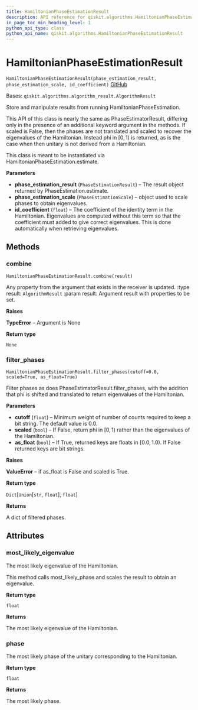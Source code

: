 ```yaml
---
title: HamiltonianPhaseEstimationResult
description: API reference for qiskit.algorithms.HamiltonianPhaseEstimationResult
in_page_toc_min_heading_level: 1
python_api_type: class
python_api_name: qiskit.algorithms.HamiltonianPhaseEstimationResult
---
```


# HamiltonianPhaseEstimationResult

<span id="qiskit.algorithms.HamiltonianPhaseEstimationResult" />

`HamiltonianPhaseEstimationResult(phase_estimation_result, phase_estimation_scale, id_coefficient)` [GitHub](https://github.com/qiskit/qiskit/tree/stable/0.20/qiskit/algorithms/phase_estimators/hamiltonian_phase_estimation_result.py "view source code")

Bases: `qiskit.algorithms.algorithm_result.AlgorithmResult`

Store and manipulate results from running HamiltonianPhaseEstimation.

This API of this class is nearly the same as PhaseEstimatorResult, differing only in the presence of an additional keyword argument in the methods. If scaled is False, then the phases are not translated and scaled to recover the eigenvalues of the Hamiltonian. Instead phi in $[0, 1)$ is returned, as is the case when then unitary is not derived from a Hamiltonian.

This class is meant to be instantiated via HamiltonianPhaseEstimation.estimate.

**Parameters**

*   **phase\_estimation\_result** (`PhaseEstimationResult`) – The result object returned by PhaseEstimation.estimate.
*   **phase\_estimation\_scale** (`PhaseEstimationScale`) – object used to scale phases to obtain eigenvalues.
*   **id\_coefficient** (`float`) – The coefficient of the identity term in the Hamiltonian. Eigenvalues are computed without this term so that the coefficient must added to give correct eigenvalues. This is done automatically when retrieving eigenvalues.

## Methods

### combine

<span id="qiskit.algorithms.HamiltonianPhaseEstimationResult.combine" />

`HamiltonianPhaseEstimationResult.combine(result)`

Any property from the argument that exists in the receiver is updated. :type result: `AlgorithmResult` :param result: Argument result with properties to be set.

**Raises**

**TypeError** – Argument is None

**Return type**

`None`

### filter\_phases

<span id="qiskit.algorithms.HamiltonianPhaseEstimationResult.filter_phases" />

`HamiltonianPhaseEstimationResult.filter_phases(cutoff=0.0, scaled=True, as_float=True)`

Filter phases as does PhaseEstimatorResult.filter\_phases, with the addition that phi is shifted and translated to return eigenvalues of the Hamiltonian.

**Parameters**

*   **cutoff** (`float`) – Minimum weight of number of counts required to keep a bit string. The default value is 0.0.
*   **scaled** (`bool`) – If False, return phi in $[0, 1)$ rather than the eigenvalues of the Hamiltonian.
*   **as\_float** (`bool`) – If True, returned keys are floats in $[0.0, 1.0)$. If False returned keys are bit strings.

**Raises**

**ValueError** – if as\_float is False and scaled is True.

**Return type**

`Dict`\[`Union`\[`str`, `float`], `float`]

**Returns**

A dict of filtered phases.

## Attributes

<span id="qiskit.algorithms.HamiltonianPhaseEstimationResult.most_likely_eigenvalue" />

### most\_likely\_eigenvalue

The most likely eigenvalue of the Hamiltonian.

This method calls most\_likely\_phase and scales the result to obtain an eigenvalue.

**Return type**

`float`

**Returns**

The most likely eigenvalue of the Hamiltonian.

<span id="qiskit.algorithms.HamiltonianPhaseEstimationResult.phase" />

### phase

The most likely phase of the unitary corresponding to the Hamiltonian.

**Return type**

`float`

**Returns**

The most likely phase.

